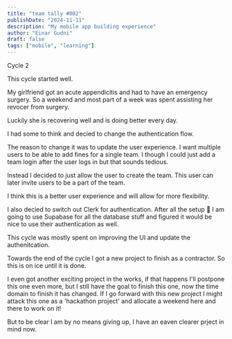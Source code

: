 ```yaml
---
title: "team tally #002"
publishDate: "2024-11-11"
description: "My mobile app building experience"
author: "Einar Gudni"
draft: false
tags: ["mobile", "learning"]
---
```



<SubHeading>Cycle 2</SubHeading>

<div class="mt-2">
  <p class="mt-2">
    This cycle started well.
  </p>

  <p class="mt-2">
    My girlfriend got an acute appendicitis and had to have an emergency surgery.
    So a weekend and most part of a week was spent assisting her revocer from surgery.
  </p>
  <p class="mt-2">
    Luckily she is recovering well and is doing better every day.
  </p>

  <p class="mt-2">
    I had some to think and decied to change the authentication flow.
  </p>
  
  <p class="mt-2">
    The reason to change it was to update the user experience. I want multiple users to be able to add fines for
    a single team. I though I could just add a team login after the user logs in but that sounds tedious.
  </p>

  <p class="mt-2">
    Instead I decided to just allow the user to create the team. This user can later
    invite users to be a part of the team.
  </p>

  <p class="mt-2">
    I think this is a better user experience and will allow for more flexibility.
  </p>

  <p class="mt-2">
    I also decied to switch out Clerk for authentication. After all the setup 🤡
    I am going to use Supabase for all the database stuff and figured it would be 
    nice to use their authentication as well.
  </p>

  <p class="mt-2">
    This cycle was mostly spent on improving the UI and update the authenitcation.
  </p>
  
  <p class="mt-2">
    Towards the end of the cycle I got a new project to finish as a contractor.
    So this is on ice until it is done.
  </p>
  
  <p class="mt-2">
    I even got another exciting project in the works, if that happens I'll postpone
    this one even more, but I still have the goal to finish this one, now the time domain
    to finish it has changed. If I go forward with this new project I might attack this one
    as a 'hackathon project' and allocate a weekend here and there to work on it!
  </p>

  <p class="mt-2">
    But to be clear I am by no means giving up, I have an eaven clearer prject in mind now.
  </p>
</div>



